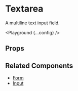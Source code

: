 
# Textarea

A multiline text input field.

<Playground {...config} />

## Props

<PropsTable propsConfig={config.props} />

## Related Components

- [Form](/form)
- [Input](/input)
